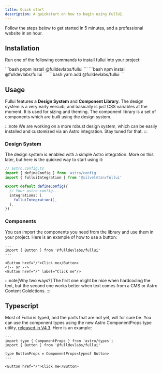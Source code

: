 ```yaml
---
title: Quick start
description: A quickstart on how to begin using FullUI.
---
```


Follow the steps below to get started in 5 minutes, and a professional website in an hour.

## Installation
Run one of the following commands to install fullui into your project:


<Tabs>
  <TabItem label="pnpm">
    ```bash
    pnpm install @fulldevlabs/fullui
    ```
  </TabItem>
  <TabItem label="npm">
    ```bash
    npm install @fulldevlabs/fullui
    ```
  </TabItem>
  <TabItem label="yarn">
    ```bash
    yarn add @fulldevlabs/fullui
    ```
  </TabItem>
</Tabs>

## Usage
Fullui features a **Design System** and **Component Library**. The design system is a very early versuib, and basically is just CSS variables at the moment. It is used for sizing and theming. The component library is a set of components which are built using the design system.

:::note
We are working on a more robust design system, which can be easily installed and customized via an Astro integration. Stay tuned for that.
<Loops/>
:::


### Design System 
The design system is enabled with a simple Astro integration. More on this later, but here is the quicked way to start using it:

```ts
// astro.config.ts
import { defineConfig } from 'astro/config'
import { fulluiIntegration } from '@silvelmtan/fullui'

export default defineConfig({
  // Your astro config...
  integrations: [
    fulluiIntegration(),
  ],
})
```

### Components
You can import the components you need from the library and use them in your project. Here is an example of how to use a button:

```astro
---
import { Button } from '@fulldevlabs/fullui'
---

<Button href="/">Click me</Button>
<!-- or -->
<Button href="/" label="Click me"/>
```

:::note[Why two ways?]
The first one might be nice when hardcoding the text, but the second one works better when text comes from a CMS or Astro Content Colelctions.
:::

## Typescript
Most of Fullui is typed, and the parts that are not yet, will for sure be. You can use the component types using the new Astro ComponentProps type utility, [released in V4.3](https://astro.build/blog/astro-430/#add-componentprops-type-utility). Here is an example:

```astro
---
import type { ComponentProps } from 'astro/types';
import { Button } from '@fulldevlabs/fullui'

type ButtonProps = ComponentProps<typeof Button>
---

<Button href="/">Click me</Button>
```
